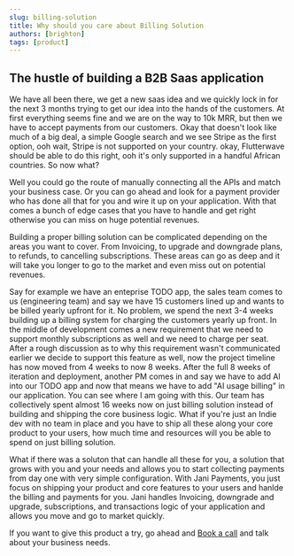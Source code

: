 ```yaml
---
slug: billing-solution
title: Why should you care about Billing Solution
authors: [brighton]
tags: [product]
---
```


## The hustle of building a B2B Saas application
We have all been there, we get a new saas idea and we quickly lock in for the next 3 months trying to 
get our idea into the hands of the customers. At first everything seems fine and we are on the way to 10k MRR, 
but then we have to accept payments from our customers. Okay that doesn't look like much of a big deal, a simple 
Google search and we see Stripe as the first option, ooh wait, Stripe is not supported on your country. okay, 
Flutterwave should be able to do this right, ooh it's only supported in a handful African countries. So now what?

Well you could go the route of manually connecting all the APIs and match your business case. Or you can
go ahead and look for a payment provider who has done all that for you and wire it up on your application. With that 
comes a bunch of edge cases that you have to handle and get right otherwise you can miss on huge potential revenues.

Building a proper billing solution can be complicated depending on the areas you want to cover. From Invoicing, 
to upgrade and downgrade plans, to refunds, to cancelling subscriptions. These areas can go as deep and it will take
you longer to go to the market and even miss out on potential revenues.

Say for example we have an enteprise TODO app, the sales team comes to us (engineering team) and say we have 15 customers
lined up and wants to be billed yearly upfront for it. No problem, we spend the next 3-4 weeks building up a billing system
for charging the customers yearly up front. In the middle of development comes a new requirement that we need to support
monthly subscriptions as well and we need to charge per seat. After a rough discussion as to why this requirement
wasn't communicated earlier we decide to support this feature as well, now the project timeline has now moved from
4 weeks to now 8 weeks.  After the full 8 weeks of iteration and deployment, another PM comes in and say we have to add AI
into our TODO app and now that means we have to add "AI usage billing" in our application. You can see where I am going
with this. Our team has collectively spent almost 16 weeks now on just billing solution instead of building and 
shipping the core business logic. What if you're just an Indie dev with no team in place and you have to ship all 
these along your core product to your users, how much time and resources will you be able to spend on just billing solution.


What if there was a soluton that can handle all these for you, a solution that grows with you and your needs and 
allows you to start collecting payments from day one with very simple configuration. With Jani Payments, you just focus on
shipping your product and core features to your users and hanlde the billing and payments for you. Jani handles
Invoicing, downgrade and upgrade, subscriptions, and transactions logic of your application and allows you move and 
go to market quickly. 

If you want to give this product a try, go ahead and [Book a call](https://cal.com/brightonmboya) and
talk about your business needs.